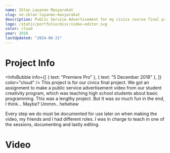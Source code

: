 ```yaml
---
name: Iklan Layanan Masyarakat
slug: ve-iklan-layanan-masyarakat
description: Public Service Advertisement for my civics course final project.
logo: /static/portfolio/misc/video-editor.svg
color: cloud
year: 2018
lastUpdated: "2024-06-21"
---
```


# Project Info
<InfoBubble
    info={[
        { text: "Premiere Pro" },
        { text: "5 December 2018" },
    ]}
    color="cloud"
/>
This project is for our civics final project. We got an assignment to make a public service advertisement video from our student creativity program, which was teaching high school students about basic programming. This was a lengthy project. But It was so much fun in the end, I think... Maybe? Ummm.. hehehew

Every step we do must be documented for use later on when making the video, my friends and I had different roles. I was in charge to teach in one of the sessions, documenting and lastly editing.

# Video
<YTVideo src="WteF-U0VjPs" />